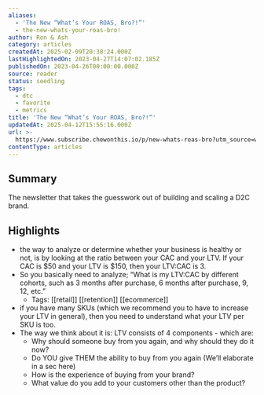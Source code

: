 ```yaml
---
aliases:
  - 'The New “What’s Your ROAS, Bro?!”'
  - the-new-whats-your-roas-bro!
author: Ron & Ash
category: articles
createdAt: 2025-02-09T20:38:24.000Z
lastHighlightedOn: 2023-04-27T14:07:02.185Z
publishedOn: 2023-04-26T00:00:00.000Z
source: reader
status: seedling
tags:
  - dtc
  - favorite
  - metrics
title: 'The New “What’s Your ROAS, Bro?!”'
updatedAt: 2025-04-12T15:55:16.000Z
url: >-
  https://www.subscribe.chewonthis.io/p/new-whats-roas-bro?utm_source=www.subscribe.chewonthis.io&utm_medium=newsletter&utm_campaign=the-new-what-s-your-roas-bro
contentType: articles
---
```

## Summary

The newsletter that takes the guesswork out of building and scaling a D2C brand.

## Highlights

- the way to analyze or determine whether your business is healthy or not, is by looking at the ratio between your CAC and your LTV. If your CAC is $50 and your LTV is $150, then your LTV:CAC is 3.
- So you basically need to analyze; “What is my LTV:CAC by different cohorts, such as 3 months after purchase, 6 months after purchase, 9, 12, etc.”
    - Tags: [[retail]] [[retention]] [[ecommerce]]
- if you have many SKUs (which we recommend you to have to increase your LTV in general), then you need to understand what your LTV per SKU is too.
- The way we think about it is: LTV consists of 4 components - which are:
  - Why should someone buy from you again, and why should they do it now?
  - Do YOU give THEM the ability to buy from you again (We’ll elaborate in a sec here)
  - How is the experience of buying from your brand?
  - What value do you add to your customers other than the product?
